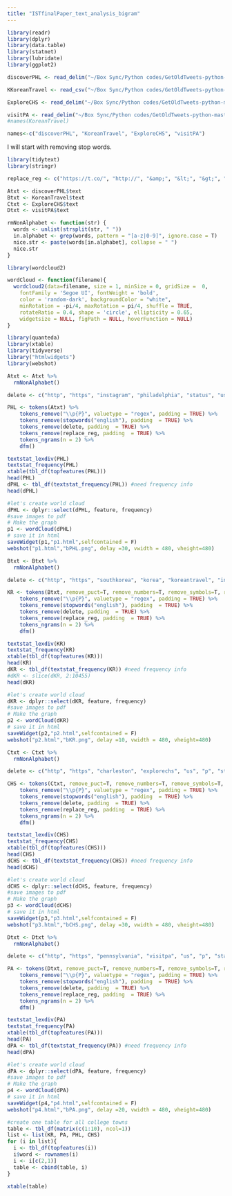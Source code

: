```yaml
---
title: "ISTfinalPaper_text_analysis_bigram"
---
```


```r
library(readr)
library(dplyr)
library(data.table)
library(statnet)
library(lubridate)
library(ggplot2)
```

```r
discoverPHL <- read_delim("~/Box Sync/Python codes/GetOldTweets-python-master/discoverPHL.csv", ";", escape_double = FALSE, trim_ws = TRUE)

KKoreanTravel <- read_csv("~/Box Sync/Python codes/GetOldTweets-python-master/KoreanTravel.csv")

ExploreCHS <- read_delim("~/Box Sync/Python codes/GetOldTweets-python-master/ExploreCHS.csv", ";", escape_double = FALSE, trim_ws = TRUE)

visitPA <- read_delim("~/Box Sync/Python codes/GetOldTweets-python-master/visitPA.csv", ";", escape_double = FALSE, trim_ws = TRUE)
#names(KoreanTravel)

names<-c("discoverPHL", "KoreanTravel", "ExploreCHS", "visitPA")
```

I will start with removing stop words.
```r
library(tidytext)
library(stringr)

replace_reg <- c("https://t.co/", "http://", "&amp;", "&lt;", "&gt;", "RT", "https")

Atxt <- discoverPHL$text
Btxt <- KoreanTravel$text
Ctxt <- ExploreCHS$text
Dtxt <- visitPA$text

rmNonAlphabet <- function(str) {
  words <- unlist(strsplit(str, " "))
  in.alphabet <- grep(words, pattern = "[a-z|0-9]", ignore.case = T)
  nice.str <- paste(words[in.alphabet], collapse = " ")
  nice.str
}
```

```r
library(wordcloud2)

wordCloud <- function(filename){
  wordcloud2(data=filename, size = 1, minSize = 0, gridSize =  0,
    fontFamily = 'Segoe UI', fontWeight = 'bold',
    color = 'random-dark', backgroundColor = "white",
    minRotation = -pi/4, maxRotation = pi/4, shuffle = TRUE,
    rotateRatio = 0.4, shape = 'circle', ellipticity = 0.65,
    widgetsize = NULL, figPath = NULL, hoverFunction = NULL)
}

```

```r
library(quanteda)
library(xtable)
library(tidyverse)
library("htmlwidgets")
library(webshot)

Atxt <- Atxt %>%
  rmNonAlphabet()

delete <- c("http", "https", "instagram", "philadelphia", "status", "us", "day", "visitphilly", "discoverphl") #remove unrelevant words

PHL <- tokens(Atxt) %>%
    tokens_remove("\\p{P}", valuetype = "regex", padding = TRUE) %>%
    tokens_remove(stopwords("english"), padding  = TRUE) %>%
    tokens_remove(delete, padding  = TRUE) %>%
    tokens_remove(replace_reg, padding  = TRUE) %>%
    tokens_ngrams(n = 2) %>%
    dfm()

textstat_lexdiv(PHL)
textstat_frequency(PHL)
xtable(tbl_df(topfeatures(PHL)))
head(PHL)
dPHL <- tbl_df(textstat_frequency(PHL)) #need frequency info
head(dPHL)

#let's create world cloud
dPHL <- dplyr::select(dPHL, feature, frequency)
#save images to pdf
# Make the graph
p1 <- wordCloud(dPHL)
# save it in html
saveWidget(p1,"p1.html",selfcontained = F)
webshot("p1.html","bPHL.png", delay =30, vwidth = 480, vheight=480)
```

```r
Btxt <- Btxt %>%
  rmNonAlphabet()

delete <- c("http", "https", "southkorea", "korea", "koreantravel", "infohttp", "status", "=", "south", "travelkorea", "visitkorea") #remove unrelevant words

KR <- tokens(Btxt, remove_puct=T, remove_numbers=T, remove_symbols=T, remove_url=T) %>%
    tokens_remove("\\p{P}", valuetype = "regex", padding = TRUE) %>%
    tokens_remove(stopwords("english"), padding  = TRUE) %>%
    tokens_remove(delete, padding  = TRUE) %>%
    tokens_remove(replace_reg, padding  = TRUE) %>%
    tokens_ngrams(n = 2) %>%
    dfm()

textstat_lexdiv(KR)
textstat_frequency(KR)
xtable(tbl_df(topfeatures(KR)))
head(KR)
dKR <- tbl_df(textstat_frequency(KR)) #need frequency info
#dKR <- slice(dKR, 2:10455)
head(dKR)

#let's create world cloud
dKR <- dplyr::select(dKR, feature, frequency)
#save images to pdf
# Make the graph
p2 <- wordCloud(dKR)
# save it in html
saveWidget(p2,"p2.html",selfcontained = F)
webshot("p2.html","bKR.png", delay =10, vwidth = 480, vheight=480)
```

```r
Ctxt <- Ctxt %>%
  rmNonAlphabet()

delete <- c("http", "https", "charleston", "explorechs", "us", "p", "status", "check") #remove unrelevant words

CHS <- tokens(Ctxt, remove_puct=T, remove_numbers=T, remove_symbols=T, remove_url=T) %>%
    tokens_remove("\\p{P}", valuetype = "regex", padding = TRUE) %>%
    tokens_remove(stopwords("english"), padding  = TRUE) %>%
    tokens_remove(delete, padding  = TRUE) %>%
    tokens_remove(replace_reg, padding  = TRUE) %>%
    tokens_ngrams(n = 2) %>%
    dfm()

textstat_lexdiv(CHS)
textstat_frequency(CHS)
xtable(tbl_df(topfeatures(CHS)))
head(CHS)
dCHS <- tbl_df(textstat_frequency(CHS)) #need frequency info
head(dCHS)

#let's create world cloud
dCHS <- dplyr::select(dCHS, feature, frequency)
#save images to pdf
# Make the graph
p3 <- wordCloud(dCHS)
# save it in html
saveWidget(p3,"p3.html",selfcontained = F)
webshot("p3.html","bCHS.png", delay =30, vwidth = 480, vheight=480)
```

```r
Dtxt <- Dtxt %>%
  rmNonAlphabet()

delete <- c("http", "https", "pennsylvania", "visitpa", "us", "p", "status", "rt", "state", "day", "=", "pa", "c", "check") #remove unrelevant words

PA <- tokens(Dtxt, remove_puct=T, remove_numbers=T, remove_symbols=T, remove_url=T, remove_twitter=T) %>%
    tokens_remove("\\p{P}", valuetype = "regex", padding = TRUE) %>%
    tokens_remove(stopwords("english"), padding  = TRUE) %>%
    tokens_remove(delete, padding  = TRUE) %>%
    tokens_remove(replace_reg, padding  = TRUE) %>%
    tokens_ngrams(n = 2) %>%
    dfm()

textstat_lexdiv(PA)
textstat_frequency(PA)
xtable(tbl_df(topfeatures(PA)))
head(PA)
dPA <- tbl_df(textstat_frequency(PA)) #need frequency info
head(dPA)

#let's create world cloud
dPA <- dplyr::select(dPA, feature, frequency)
#save images to pdf
# Make the graph
p4 <- wordCloud(dPA)
# save it in html
saveWidget(p4,"p4.html",selfcontained = F)
webshot("p4.html","bPA.png", delay =20, vwidth = 480, vheight=480)
```

```r
#create one table for all college towns
table <- tbl_df(matrix(c(1:10), ncol=1))
list <- list(KR, PA, PHL, CHS)
for (i in list){
  i <- tbl_df(topfeatures(i))
  i$word <- rownames(i)
  i <- i[c(2,1)]
  table <- cbind(table, i)
}

xtable(table)
```